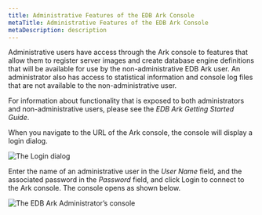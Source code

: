 ```yaml
---
title: Administrative Features of the EDB Ark Console
metaTitle: Administrative Features of the EDB Ark Console
metaDescription: description
---
```


Administrative users have access through the Ark console to features
that allow them to register server images and create database engine
definitions that will be available for use by the non-administrative EDB
Ark user. An administrator also has access to statistical information
and console log files that are not available to the non-administrative
user.

For information about functionality that is exposed to both
administrators and non-administrative users, please see the *EDB Ark
Getting Started Guide*.

When you navigate to the URL of the Ark console, the console will
display a login dialog.

![*The Login dialog*](images/ark_admin_features_login.png)

Enter the name of an administrative user in the *User Name* field, and
the associated password in the *Password* field, and click Login to
connect to the Ark console. The console opens as shown below.

![*The EDB Ark Administrator’s
console*](images/ark_admin_features_console.png)
